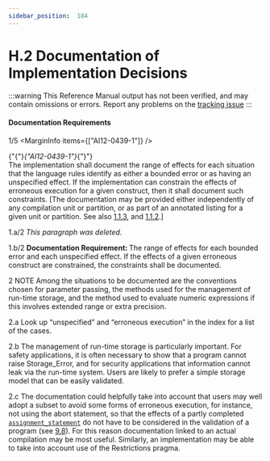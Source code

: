 ```yaml
---
sidebar_position:  184
---
```


# H.2 Documentation of Implementation Decisions

:::warning
This Reference Manual output has not been verified,
and may contain omissions or errors.
Report any problems on the [tracking issue](https://github.com/ada-lang-io/ada-lang-io/issues/20)
:::



#### Documentation Requirements

<MarginText>1/5</MarginText>
<MarginInfo items={["AI12-0439-1"]} />
<p>{"{"}<em>{"AI12-0439-1"}</em>{"}"} <br />The implementation shall document the range of effects for each situation that the language rules identify as either a bounded error or as having an unspecified effect. If the implementation can constrain the effects of erroneous execution for a given construct, then it shall document such constraints. [The documentation may  be provided either independently of any compilation unit or partition, or as part of an annotated listing for a given unit or partition. See also <a href="../AA-1/AA-1.1#Subclause_1.1.3">1.1.3</a>, and <a href="../AA-1/AA-1.1#Subclause_1.1.2">1.1.2</a>.] <br /></p>

<MarginText>1.a/2</MarginText>
<Admonition type="aarm" aarm="note" title="Note: ">
<em>This paragraph was deleted.</em><br /></Admonition>

<MarginText>1.b/2</MarginText>
<Admonition type="aarm" aarm="note" title="Note: ">
<strong>Documentation Requirement: </strong>The range of effects for each bounded error and each unspecified effect. If the effects of a given erroneous construct are constrained, the constraints shall be documented.<br /></Admonition>

<MarginText>2</MarginText>
<Admonition type="aarm" aarm="note" title="Note: ">
NOTE   Among the situations to be documented are the conventions chosen for parameter passing, the methods used for the management of run-time storage, and the method used to evaluate numeric expressions if this involves extended range or extra precision.<br /></Admonition>

<MarginText>2.a</MarginText>
<Admonition type="aarm" aarm="discussion" title="Discussion: ">
<strong></strong>Look up &ldquo;unspecified&rdquo; and &ldquo;erroneous execution&rdquo; in the index for a list of the cases.<br /></Admonition>

<MarginText>2.b</MarginText>
<Admonition type="aarm" aarm="note" title="Note: ">
The management of run-time storage is particularly important. For safety applications, it is often necessary to show that a program cannot raise Storage_Error, and for security applications that information cannot leak via the run-time system. Users are likely to prefer a simple storage model that can be easily validated.<br /></Admonition>

<MarginText>2.c</MarginText>
<Admonition type="aarm" aarm="note" title="Note: ">
The documentation could helpfully take into account that users may well adopt a subset to avoid some forms of erroneous execution, for instance, not using the abort statement, so that the effects of a partly completed <code><a href="../AA-5/AA-5.2#S0173">assignment_statement</a></code> do not have to be considered in the validation of a program (see <a href="../AA-9/AA-9.8">9.8</a>). For this reason documentation linked to an actual compilation may be most useful. Similarly, an implementation may be able to take into account use of the Restrictions pragma. <br /></Admonition>

